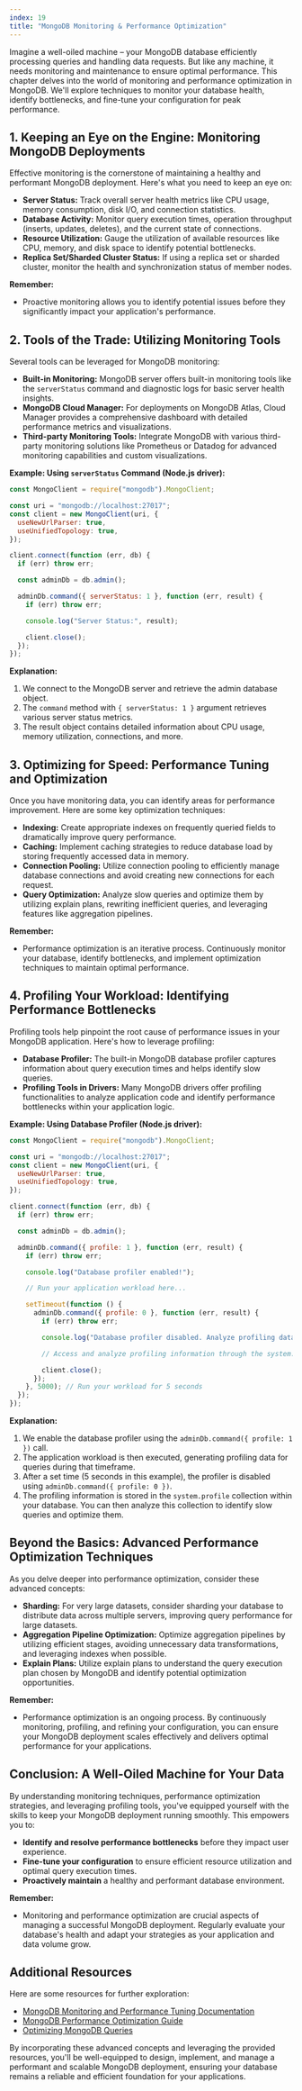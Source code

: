 ```yaml
---
index: 19
title: "MongoDB Monitoring & Performance Optimization"
---
```


Imagine a well-oiled machine – your MongoDB database efficiently processing queries and handling data requests. But like any machine, it needs monitoring and maintenance to ensure optimal performance. This chapter delves into the world of monitoring and performance optimization in MongoDB. We'll explore techniques to monitor your database health, identify bottlenecks, and fine-tune your configuration for peak performance.

## 1. Keeping an Eye on the Engine: Monitoring MongoDB Deployments

Effective monitoring is the cornerstone of maintaining a healthy and performant MongoDB deployment. Here's what you need to keep an eye on:

- **Server Status:** Track overall server health metrics like CPU usage, memory consumption, disk I/O, and connection statistics.
- **Database Activity:** Monitor query execution times, operation throughput (inserts, updates, deletes), and the current state of connections.
- **Resource Utilization:** Gauge the utilization of available resources like CPU, memory, and disk space to identify potential bottlenecks.
- **Replica Set/Sharded Cluster Status:** If using a replica set or sharded cluster, monitor the health and synchronization status of member nodes.

**Remember:**

- Proactive monitoring allows you to identify potential issues before they significantly impact your application's performance.

## 2. Tools of the Trade: Utilizing Monitoring Tools

Several tools can be leveraged for MongoDB monitoring:

- **Built-in Monitoring:** MongoDB server offers built-in monitoring tools like the `serverStatus` command and diagnostic logs for basic server health insights.
- **MongoDB Cloud Manager:** For deployments on MongoDB Atlas, Cloud Manager provides a comprehensive dashboard with detailed performance metrics and visualizations.
- **Third-party Monitoring Tools:** Integrate MongoDB with various third-party monitoring solutions like Prometheus or Datadog for advanced monitoring capabilities and custom visualizations.

**Example: Using `serverStatus` Command (Node.js driver):**

```javascript
const MongoClient = require("mongodb").MongoClient;

const uri = "mongodb://localhost:27017";
const client = new MongoClient(uri, {
  useNewUrlParser: true,
  useUnifiedTopology: true,
});

client.connect(function (err, db) {
  if (err) throw err;

  const adminDb = db.admin();

  adminDb.command({ serverStatus: 1 }, function (err, result) {
    if (err) throw err;

    console.log("Server Status:", result);

    client.close();
  });
});
```

**Explanation:**

1. We connect to the MongoDB server and retrieve the admin database object.
2. The `command` method with `{ serverStatus: 1 }` argument retrieves various server status metrics.
3. The result object contains detailed information about CPU usage, memory utilization, connections, and more.

## 3. Optimizing for Speed: Performance Tuning and Optimization

Once you have monitoring data, you can identify areas for performance improvement. Here are some key optimization techniques:

- **Indexing:** Create appropriate indexes on frequently queried fields to dramatically improve query performance.
- **Caching:** Implement caching strategies to reduce database load by storing frequently accessed data in memory.
- **Connection Pooling:** Utilize connection pooling to efficiently manage database connections and avoid creating new connections for each request.
- **Query Optimization:** Analyze slow queries and optimize them by utilizing explain plans, rewriting inefficient queries, and leveraging features like aggregation pipelines.

**Remember:**

- Performance optimization is an iterative process. Continuously monitor your database, identify bottlenecks, and implement optimization techniques to maintain optimal performance.

## 4. Profiling Your Workload: Identifying Performance Bottlenecks

Profiling tools help pinpoint the root cause of performance issues in your MongoDB application. Here's how to leverage profiling:

- **Database Profiler:** The built-in MongoDB database profiler captures information about query execution times and helps identify slow queries.
- **Profiling Tools in Drivers:** Many MongoDB drivers offer profiling functionalities to analyze application code and identify performance bottlenecks within your application logic.

**Example: Using Database Profiler (Node.js driver):**

```javascript
const MongoClient = require("mongodb").MongoClient;

const uri = "mongodb://localhost:27017";
const client = new MongoClient(uri, {
  useNewUrlParser: true,
  useUnifiedTopology: true,
});

client.connect(function (err, db) {
  if (err) throw err;

  const adminDb = db.admin();

  adminDb.command({ profile: 1 }, function (err, result) {
    if (err) throw err;

    console.log("Database profiler enabled!");

    // Run your application workload here...

    setTimeout(function () {
      adminDb.command({ profile: 0 }, function (err, result) {
        if (err) throw err;

        console.log("Database profiler disabled. Analyze profiling data!");

        // Access and analyze profiling information through the system.profile collection

        client.close();
      });
    }, 5000); // Run your workload for 5 seconds
  });
});
```

**Explanation:**

1. We enable the database profiler using the `adminDb.command({ profile: 1 })` call.
2. The application workload is then executed, generating profiling data for queries during that timeframe.
3. After a set time (5 seconds in this example), the profiler is disabled using `adminDb.command({ profile: 0 })`.
4. The profiling information is stored in the `system.profile` collection within your database. You can then analyze this collection to identify slow queries and optimize them.

## Beyond the Basics: Advanced Performance Optimization Techniques

As you delve deeper into performance optimization, consider these advanced concepts:

- **Sharding:** For very large datasets, consider sharding your database to distribute data across multiple servers, improving query performance for large datasets.
- **Aggregation Pipeline Optimization:** Optimize aggregation pipelines by utilizing efficient stages, avoiding unnecessary data transformations, and leveraging indexes when possible.
- **Explain Plans:** Utilize explain plans to understand the query execution plan chosen by MongoDB and identify potential optimization opportunities.

**Remember:**

- Performance optimization is an ongoing process. By continuously monitoring, profiling, and refining your configuration, you can ensure your MongoDB deployment scales effectively and delivers optimal performance for your applications.

## Conclusion: A Well-Oiled Machine for Your Data

By understanding monitoring techniques, performance optimization strategies, and leveraging profiling tools, you've equipped yourself with the skills to keep your MongoDB deployment running smoothly. This empowers you to:

- **Identify and resolve performance bottlenecks** before they impact user experience.
- **Fine-tune your configuration** to ensure efficient resource utilization and optimal query execution times.
- **Proactively maintain** a healthy and performant database environment.

**Remember:**

- Monitoring and performance optimization are crucial aspects of managing a successful MongoDB deployment. Regularly evaluate your database's health and adapt your strategies as your application and data volume grow.

## Additional Resources

Here are some resources for further exploration:

- [MongoDB Monitoring and Performance Tuning Documentation](https://www.mongodb.com/docs/manual/administration/monitoring/)
- [MongoDB Performance Optimization Guide](https://www.mongodb.com/docs/manual/administration/performance/)
- [Optimizing MongoDB Queries](https://www.mongodb.com/docs/manual/core/queryopt/)

By incorporating these advanced concepts and leveraging the provided resources, you'll be well-equipped to design, implement, and manage a performant and scalable MongoDB deployment, ensuring your database remains a reliable and efficient foundation for your applications.
